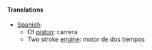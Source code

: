 ====Translations====
*[[Spanish]]: 
**Of [[piston]]: carrera
**Two stroke [[engine]]: motor de dos tiempos
